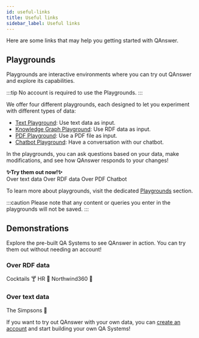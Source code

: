 ```yaml
---
id: useful-links
title: Useful links
sidebar_label: Useful links
---
```



Here are some links that may help you getting started with QAnswer.

## Playgrounds
Playgrounds are interactive environments where you can try out QAnswer and explore its capabilities.

:::tip
No account is required to use the Playgrounds.
:::

We offer four different playgrounds, each designed to let you experiment with different types of data:

* [Text Playground](/playgrounds/text): Use text data as input.
* [Knowledge Graph Playground](/playgrounds/graph/description): Use RDF data as input.
* [PDF Playground](/playgrounds/document): Use a PDF file as input.
* [Chatbot Playground](/playgrounds/chatbot): Have a conversation with our chatbot.

In the playgrounds, you can ask questions based on your data, make modifications, and see how QAnswer responds to your changes!

<div style={{ textAlign: 'center', margin: '20px 0' }}><b>✨Try them out now!✨</b></div>
<div style={{ display: 'flex', justifyContent: 'center', marginBottom: '20px', gap: '20px', flexWrap: 'wrap' }}>
    <Link
        to='https://app.qanswer.ai/playground/text'
        className='button button--lg'
        style={{ textDecoration: 'none', backgroundColor: 'var(--ifm-color-periwinkle-light)', color: '#000', border: 'none' }}
    >
        Over text data
    </Link>
    <Link
        to='https://app.qanswer.ai/playground/kg'
        className='button button--lg'
        style={{ textDecoration: 'none', backgroundColor: 'var(--ifm-color-blush-light)', color: '#000', border: 'none' }}
    >
        Over RDF data
    </Link>
    <Link
        to='https://app.qanswer.ai/playground/textdoc'
        className='button button--lg'
        style={{ textDecoration: 'none', backgroundColor: 'var(--ifm-color-aquamarine-light)', color: '#000', border: 'none' }}
    >
        Over PDF
    </Link>
    <Link
        to='https://app.qanswer.ai/playground/chatbot'
        className="button button--primary button--lg"
        style={{ textDecoration: 'none', backgroundColor: 'var(--ifm-color-citrine-light)', color: '#000', border: 'none' }}
    >
       Chatbot
    </Link>
</div>

To learn more about playgrounds, visit the dedicated [Playgrounds](/playgrounds/access-playground) section.

:::caution
Please note that any content or queries you enter in the playgrounds will not be saved.
:::

## Demonstrations
Explore the pre-built QA Systems to see QAnswer in action. You can try them out without needing an account!


### Over RDF data
<div style={{ display: 'flex', gap: '20px', marginBottom: '20px', flexWrap: 'wrap' }}>
    <Link
        to='https://app.qanswer.ai/public-share?kb=cocktails&type=graph&user=demo&lang=en'
        className="button button--primary button--lg"
        style={{ textDecoration: 'none' }}
    >
        Cocktails 🍸
    </Link>
    <Link
        to='https://app.qanswer.ai/public-share?kb=hr&type=graph&user=demo&lang=en'
        className="button button--primary button--lg"
        style={{ textDecoration: 'none' }}
    >
        HR 👤
    </Link>
    <Link
        to='https://app.qanswer.ai/public-share?kb=Northwind360&type=graph&user=demo&lang=en'
        className="button button--primary button--lg"
        style={{ textDecoration: 'none' }}
    > 
        Northwind360 🚚
    </Link>
</div>


### Over text data
<div style={{ display: 'flex', gap: '20px', marginBottom: '20px', flexWrap: 'wrap' }}>
    <Link
        to='https://app.qanswer.ai/public-share?kb=The%20Simpsons&type=text&user=demo&lang=en'
        className="button button--primary button--lg"
        style={{ textDecoration: 'none' }}
    >
        The Simpsons 🍩
    </Link>
</div>

If you want to try out QAnswer with your own data, you can [create an account](register-login) and start building your own QA Systems!